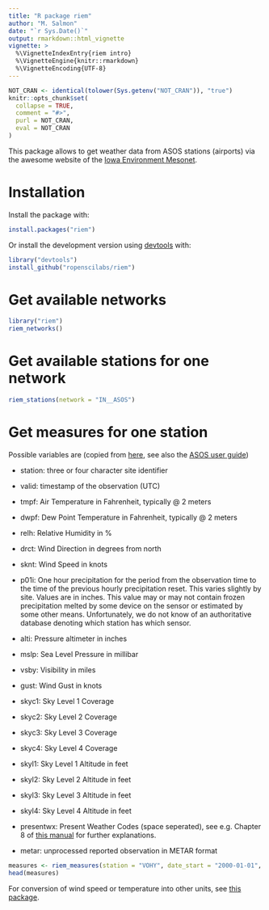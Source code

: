```yaml
---
title: "R package riem"
author: "M. Salmon"
date: "`r Sys.Date()`"
output: rmarkdown::html_vignette
vignette: >
  %\VignetteIndexEntry{riem intro}
  %\VignetteEngine{knitr::rmarkdown}
  %\VignetteEncoding{UTF-8}
---
```


```r
NOT_CRAN <- identical(tolower(Sys.getenv("NOT_CRAN")), "true")
knitr::opts_chunk$set(
  collapse = TRUE,
  comment = "#>",
  purl = NOT_CRAN,
  eval = NOT_CRAN
)
```

This package allows to get weather data from ASOS stations (airports) via the awesome website of the [Iowa Environment Mesonet](https://mesonet.agron.iastate.edu/request/download.phtml?network=IN__ASOS).


# Installation

Install the package with:

```r
install.packages("riem")
```

Or install the development version using [devtools](https://github.com/hadley/devtools) with:

```r
library("devtools")
install_github("ropenscilabs/riem")

```

# Get available networks

```r
library("riem")
riem_networks() 
```

# Get available stations for one network

```r
riem_stations(network = "IN__ASOS") 
```


# Get measures for one station

Possible variables are (copied from [here](https://mesonet.agron.iastate.edu/request/download.phtml), see also the [ASOS user guide](http://www.nws.noaa.gov/asos/pdfs/aum-toc.pdf))

* station: three or four character site identifier

* valid: timestamp of the observation (UTC)

* tmpf: Air Temperature in Fahrenheit, typically @ 2 meters

* dwpf: Dew Point Temperature in Fahrenheit, typically @ 2 meters

* relh: Relative Humidity in \%

* drct: Wind Direction in degrees from north

* sknt: Wind Speed in knots

* p01i: One hour precipitation for the period from the observation time to the time of the previous hourly precipitation reset. This varies slightly by site. Values are in inches. This value may or may not contain frozen precipitation melted by some device on the sensor or estimated by some other means. Unfortunately, we do not know of an authoritative database denoting which station has which sensor.

* alti: Pressure altimeter in inches

* mslp: Sea Level Pressure in millibar

* vsby: Visibility in miles

* gust: Wind Gust in knots

* skyc1: Sky Level 1 Coverage

* skyc2: Sky Level 2 Coverage

* skyc3: Sky Level 3 Coverage

* skyc4: Sky Level 4 Coverage

* skyl1: Sky Level 1 Altitude in feet

* skyl2: Sky Level 2 Altitude in feet

* skyl3: Sky Level 3 Altitude in feet

* skyl4: Sky Level 4 Altitude in feet

* presentwx: Present Weather Codes (space seperated), see e.g. Chapter 8 of [this manual](https://www.ofcm.gov/publications/fmh/FMH1/FMH1.pdf) for further explanations.

* metar: unprocessed reported observation in METAR format

```r
measures <- riem_measures(station = "VOHY", date_start = "2000-01-01", date_end = "2016-04-22") 
head(measures)
```

For conversion of wind speed or temperature into other units, see [this package](https://github.com/geanders/weathermetrics/).


